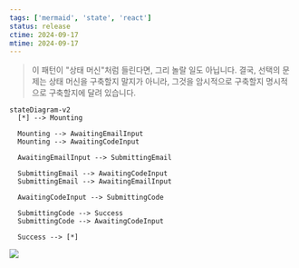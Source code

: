 ```yaml
---
tags: ['mermaid', 'state', 'react']
status: release
ctime: 2024-09-17
mtime: 2024-09-17
---
```



<Blockquote
  cite={{
    url: 'https://massimilianomirra.com/notes/expressive-components-in-vanilla-react-part-1-type-states',
    title: 'Expressive components in vanilla React, part 1: TypeStates',
  }}
>
  이 패턴이 "상태 머신"처럼 들린다면, 그리 놀랄 일도 아닙니다. 결국, 선택의
  문제는 상태 머신을 구축할지 말지가 아니라, 그것을 암시적으로 구축할지
  명시적으로 구축할지에 달려 있습니다.
</Blockquote>

```mermaid
stateDiagram-v2
  [*] --> Mounting

  Mounting --> AwaitingEmailInput
  Mounting --> AwaitingCodeInput

  AwaitingEmailInput --> SubmittingEmail

  SubmittingEmail --> AwaitingCodeInput
  SubmittingEmail --> AwaitingEmailInput

  AwaitingCodeInput --> SubmittingCode

  SubmittingCode --> Success
  SubmittingCode --> AwaitingCodeInput

  Success --> [*]
```

![](https://mermaid.ink/svg/pako:eNqFkktPhDAUhf8KuUsDZJjyKF2YGHVh4mycneKiQmUah5aUVh0J_93ymHFmDMqioed89_bkti3ksmBAoNFUsxtOS0Ur732ZCcd-BVcs11wK5_5hVMb16eLZ8bxLZyWN0FyUmRj1_X4wrz4o7ze3FeXbO1Eb_Qd0bVNMzEj9rh74tXmpuD4Ye_pMnmv9H3oc9TTGoclZil4_nsypM8F5zppm1p8dwVQ4QHbi4ELFlE1Y2OtqeyQDvWEVy4DY34Kqtwwy0VmOGi3XO5ED0cowF0xd_NwukFe6baxaUwGkhU8gXoCwH0RpmIQ4wmGyiFzYAQlj7CeLECNklyBNUdy58CWlbRH4SRJEcbBEC4QjZGuHfo-DOR7KCq6lWo3Pa3hlLihpys0UoPsGYNnNCQ)
